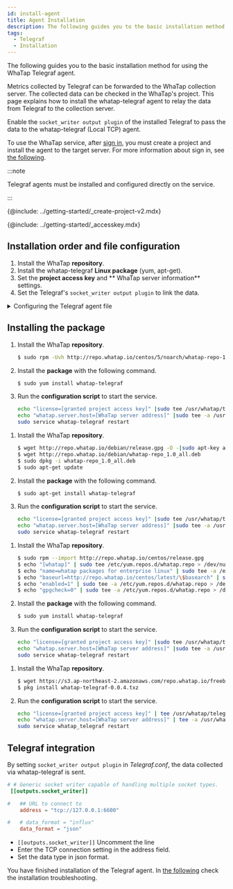 ```yaml
---
id: install-agent
title: Agent Installation
description: The following guides you to the basic installation method for using the WhaTap Telegraf agent.
tags:
  - Telegraf
  - Installation
---
```



The following guides you to the basic installation method for using the WhaTap Telegraf agent.

Metrics collected by Telegraf can be forwarded to the WhaTap collection server. The collected data can be checked in the WhaTap's project. 
This page explains how to install the whatap-telegraf agent to relay the data from Telegraf to the collection server. 

Enable the `socket_writer output plugin` of the installed Telegraf to pass the data to the whatap-telegraf (Local TCP) agent.

To use the WhaTap service, after [sign in](https://www.whatap.io/en/signup/), you must create a project and install the agent to the target server. For more information about sign in, see [the following](../account/account-manage).

:::note

Telegraf agents must be installed and configured directly on the service.

:::

{@include: ../getting-started/_create-project-v2.mdx}  

{@include: ../getting-started/_accesskey.mdx}

## Installation order and file configuration

1.  Install the WhaTap **repository**.
2.  Install the whatap-telegraf **Linux package** (yum, apt-get).
3.  Set the **project access key** and ** WhaTap server information** settings.
4.  Set the Telegraf's `socket_writer output plugin` to link the data.

<details>
<summary>Configuring the Telegraf agent file</summary>

-   **whatap_telegraf**

    By using the service running file, this program sends the data from Telegraf to the collection server.

-   **/etc/init.d/whatap-telegraf** (FreeBSD /usr/local/etc/whatap_telegraf)

    Service script file.

-   **whatap.conf**

    It is the configuration file. This is the file where the address of the collection server and the server's project access key are entered.

-   **whatap-telegraf-#.log**

    Agent log file. (_/usr/whatap/telegraf/logs_)

</details>

## Installing the package

<Tabs>
<TabItem value="rc" label="Red Hat/CentOS">

1.  Install the WhaTap **repository**.

    ```bash title=SH
    $ sudo rpm -Uvh http://repo.whatap.io/centos/5/noarch/whatap-repo-1.0-1.noarch.rpm
    ```

2.  Install the **package** with the following command.

    ```bash title=SH
    $ sudo yum install whatap-telegraf
    ```

3.  Run the **configuration script** to start the service.

    ```bash title=SH
    echo "license=[granted project access key]" |sudo tee /usr/whatap/telegraf/whatap.conf
    echo "whatap.server.host=[WhaTap server address]" |sudo tee -a /usr/whatap/telegraf/whatap.conf
    sudo service whatap-telegraf restart
    ```

</TabItem>
<TabItem value="du" label="Debian/Ubuntu">

1.  Install the WhaTap **repository**.

    ```bash title=SH
    $ wget http://repo.whatap.io/debian/release.gpg -O -|sudo apt-key add -
    $ wget http://repo.whatap.io/debian/whatap-repo_1.0_all.deb
    $ sudo dpkg -i whatap-repo_1.0_all.deb
    $ sudo apt-get update
    ```

2.  Install the **package** with the following command.
    ```bash title=SH
    $ sudo apt-get install whatap-telegraf
    ```

3.  Run the **configuration script** to start the service.
    ```bash title=SH
    echo "license=[granted project access key]" |sudo tee /usr/whatap/telegraf/whatap.conf
    echo "whatap.server.host=[WhaTap server address]" |sudo tee -a /usr/whatap/telegraf/whatap.conf
    sudo service whatap-telegraf restart
    ```

</TabItem>
<TabItem value="al" label="Amazon Linux">

1.  Install the WhaTap **repository**.

    ```bash title=SH
    $ sudo rpm --import http://repo.whatap.io/centos/release.gpg
    $ echo "[whatap]" | sudo tee /etc/yum.repos.d/whatap.repo > /dev/null
    $ echo "name=whatap packages for enterprise linux" | sudo tee -a /etc/yum.repos.d/whatap.repo > /dev/null
    $ echo "baseurl=http://repo.whatap.io/centos/latest/\$basearch" | sudo tee -a /etc/yum.repos.d/whatap.repo > /dev/null
    $ echo "enabled=1" | sudo tee -a /etc/yum.repos.d/whatap.repo > /dev/null
    $ echo "gpgcheck=0" | sudo tee -a /etc/yum.repos.d/whatap.repo > /dev/null
    ```

2.  Install the **package** with the following command.

    ```bash title=SH
    $ sudo yum install whatap-telegraf
    ```

3.  Run the **configuration script** to start the service.

    ```bash title=SH
    echo "license=[granted project access key]" |sudo tee /usr/whatap/telegraf/whatap.conf
    echo "whatap.server.host=[WhaTap server address]" |sudo tee -a /usr/whatap/telegraf/whatap.conf
    sudo service whatap-telegraf restart
    ```

</TabItem>
<TabItem value="fb" label="FreeBSD">

1.  Install the WhaTap **repository**.

    ```bash title=SH
    $ wget https://s3.ap-northeast-2.amazonaws.com/repo.whatap.io/freebsd/10/whatap-telegraf-0.0.4.txz
    $ pkg install whatap-telegraf-0.0.4.txz
    ```

2.  Run the **configuration script** to start the service.

    ```bash title=SH
    echo "license=[granted project access key]" | tee /usr/whatap/telegraf/whatap.conf
    echo "whatap.server.host=[WhaTap server address]" | tee -a /usr/whatap/telegraf/whatap.conf
    sudo service whatap_telegraf restart
    ```

</TabItem>
</Tabs>

## Telegraf integration

By setting `socket_writer output plugin` in _Telegraf.conf_, the data collected via whatap-telegraf is sent.

```toml title='TOML'
# # Generic socket writer capable of handling multiple socket types.
 [[outputs.socket_writer]]

#   ## URL to connect to
    address = "tcp://127.0.0.1:6600"

#   # data_format = "influx"
    data_format = "json"
```

-   `[[outputs.socket_writer]]` Uncomment the line
-   Enter the TCP connection setting in the address field.
-   Set the data type in json format.

You have finished installation of the Telegraf agent. In [the following](agent-troubleshooting) check the installation troubleshooting.
